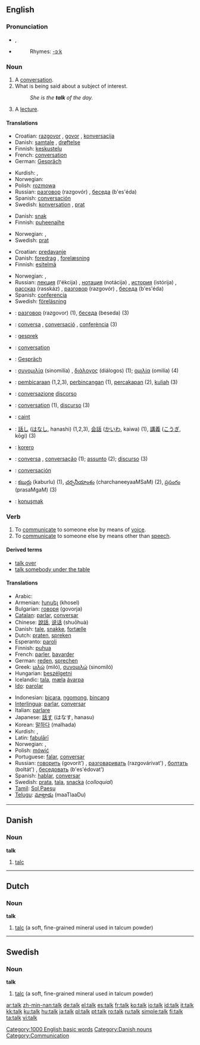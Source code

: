{{see|Talk}}
==English==

{{rank|answer|early|saying|449|talk|spirit|sometimes|account}}

===Pronunciation===
*{{IPA|/tɔːk/}}, {{SAMPA|/tO:k/}}
*{{audio|en-us-talk.ogg|Audio (US)}}
*:Rhymes: [[Rhymes:English:-ɔːk|-ɔːk]]

===Noun===
{{en-noun}}

# A [[conversation]].
# What is being said about a subject of interest.
#:''She is the '''talk''' of the day.''
# A [[lecture]].

====Translations====
{{trans-top|conversation}}
*Croatian: [[razgovor]] {{m}}, [[govor]] {{m}}, [[konversacija]] {{f}}
*Danish: [[samtale]] {{c}}, [[drøftelse]] {{c}}
*Finnish: [[keskustelu]]
*French: [[conversation]] {{f}}
*German: [[Gespräch]] {{n}}
{{trans-mid}}
*Kurdish: {{KUchar|[[دواندن]]}}, {{KUchar|[[قسه‌ کردن]]}}
*Norwegian: {{t|no|samtale|m}}
*Polish: [[rozmowa]] {{f}}
*Russian: [[разговор]] (razgovór) {{m}}, [[беседа]] (b'es'éda) {{f}}
*Spanish: [[conversación]] {{f}}
*Swedish: [[konversation]] {{c}}, [[prat#Swedish|prat]] {{n}}
{{trans-bottom}}

{{trans-top|what is being said}}
*Danish: [[snak]] {{c}}
*Finnish: [[puheenaihe]]
{{trans-mid}}
*Norwegian: {{t|no|prat|n}}, {{t|no|snakk|n}}
*Swedish: [[prat#Swedish|prat]] {{n}}
{{trans-bottom}}

{{trans-top|lecture}}
*Croatian: [[predavanje]] {{n}}
*Danish: [[foredrag]] {{n}}, [[forelæsning]] {{c}}
*Finnish: [[esitelmä]]
{{trans-mid}}
*Norwegian: {{t|no|foredrag|n}}, {{t|no|forelesning|mf}}
*Russian: [[лекция]] (l'ékcija) {{f}}, [[нотация]] (notácija) {{f}}, [[история]] (istórija) {{f}}, [[рассказ]] (rasskáz) {{m}}, [[разговор]] (razgovór) {{m}}, [[беседа]] (b'es'éda) {{f}}
*Spanish: [[conferencia]] {{f}}
*Swedish: [[föreläsning]] {{c}}
{{trans-bottom}}

{{checktrans}}
{{trans-top|translations to be checked}}
*{{ttbc|Bulgarian}}: [[разговор]] (razgovor) {{m}} (1), [[беседа]] (beseda) {{f}} (3)
*{{ttbc|Catalan}}: [[conversa]] {{f}}, [[conversació]] {{f}}, [[conferència]] {{f}} (3)
*{{ttbc|Dutch}}: [[gesprek]] {{n}}
*{{ttbc|French}}: [[conversation]] {{f}}
*{{ttbc|German}}: [[Gespräch]] {{n}}
*{{ttbc|Greek}}: [[συνομιλία]] (sinomilía) {{f}}, [[διάλογος]] (diálogos) {{m}} (1); [[ομιλία]] (omilía) {{f}} (4)
*{{ttbc|Indonesian}}: [[bicara|pembicaraan]] (1,2,3), [[bincang|perbincangan]] (1), [[cakap|percakapan]] (2), [[kuliah]] (3)
*{{ttbc|Italian}}: [[conversazione]] {{f}} [[discorso]] {{m}}
{{trans-mid}}
*{{ttbc|Interlingua}}: [[conversation]] (1), [[discurso]] (3)
*{{ttbc|Irish}}: [[caint]]
*{{ttbc|Japanese}}: [[話し]] ([[はなし]], hanashi) (1,2,3), [[会話]] ([[かいわ]], kaiwa) (1), [[講義]] ([[こうぎ]], kōgi) (3)
*{{ttbc|Maori}}: [[korero]]
*{{ttbc|Portuguese}}: [[conversa]] {{f}}, [[conversação]] {{f}} (1); [[assunto]] {{m}} (2); [[discurso]] {{m}} (3)
*{{ttbc|Spanish}}: [[conversación]] {{f}}
*{{ttbc|Telugu}}: [[కబుర్లు]] (kaburlu) (1), [[చర్చనీయాంశం]] (charchaneeyaaMSaM) (2), [[ప్రసంగం]] (prasaMgaM) (3)
*{{ttbc|Turkish}}: [[konuşmak]]
{{trans-bottom}}

===Verb===
{{en-verb}}

# To [[communicate]] to someone else by means of [[voice]].
# To [[communicate]] to someone else by means other than [[speech]].

====Derived terms====
*[[talk over]]
*[[talk somebody under the table]]

====Translations====
{{trans-top|to communicate by voice}}
*Arabic: {{ARchar|[[تكلم]]}} {{unicode|(takállama)}}
*Armenian: [[խոսել]] (khosel)
*Bulgarian: [[говоря]] (govorja)
*[[Catalan]]: [[parlar]], [[conversar]]
*Chinese: [[說話]], [[说话]] (shuōhuà)
*Danish: [[tale]], [[snakke]], [[fortælle]]
*Dutch: [[praten]], [[spreken]]
*Esperanto: [[paroli]]
*Finnish: [[puhua]]
*French: [[parler]], [[bavarder]]
*German: [[reden]], [[sprechen]]
*Greek: [[μιλώ]] (miló), [[συνομιλώ]] (sinomiló)
*Hungarian: [[beszélgetni]]
*Icelandic: [[tala]], [[mæla]] [[ávarpa]]
*[[Ido]]: [[parolar]]
{{trans-mid}}
*Indonesian: [[bicara]], [[ngomong]], [[bincang]]
*[[Interlingua]]: [[parlar]], [[conversar]]
*Italian: [[parlare]]
*Japanese: [[話す]] (はなす, hanasu)
*Korean: [[말하다]] (malhada)
*Kurdish: {{KUchar|[[قسه‌ ئه‌کات]]}}, {{KUchar|[[ئه‌دوێنێت]]}}
*Latin: [[fabulari|fabulārī]]
*Norwegian: {{t|no|snakke}}, {{t|no|preke}}
*Polish: [[mówić]]
*Portuguese: [[falar]], [[conversar]]
*Russian: [[говорить]] (govorít’) {{impf}}, [[разговаривать]] (razgovárivat') {{impf}}, [[болтать]] (boltát') {{impf}}, [[беседовать]] (b'es'édovat') {{impf}}
*Spanish: [[hablar]], [[conversar]]
*Swedish: [[prata]], [[tala]], [[snacka]] (''colloquial'')
*[[Tamil]]: [[Sol]],[[Paesu]]
*[[Telugu]]: [[మాట్లాడు]] (maaTlaaDu)
{{trans-bottom}}

[[Category:1000 English basic words]]

----

==Danish==

===Noun===
'''talk''' {{c}}

# [[talc]]

[[Category:Danish nouns]]

----

==Dutch==

===Noun===
'''talk'''

# [[talc]] (a soft, fine-grained mineral used in talcum powder)

----

==Swedish==

===Noun===
'''talk'''

# [[talc]] (a soft, fine-grained mineral used in talcum powder)

[[Category:Communication]]

[[ar:talk]]
[[zh-min-nan:talk]]
[[de:talk]]
[[el:talk]]
[[es:talk]]
[[fr:talk]]
[[ko:talk]]
[[io:talk]]
[[id:talk]]
[[it:talk]]
[[kk:talk]]
[[ku:talk]]
[[hu:talk]]
[[ja:talk]]
[[pl:talk]]
[[pt:talk]]
[[ro:talk]]
[[ru:talk]]
[[simple:talk]]
[[fi:talk]]
[[ta:talk]]
[[vi:talk]]